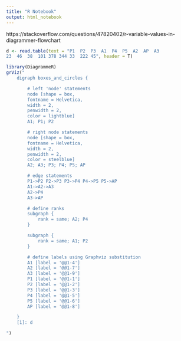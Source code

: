 ```yaml
---
title: "R Notebook"
output: html_notebook
---
```


https://stackoverflow.com/questions/47820402/r-variable-values-in-diagrammer-flowchart

```r
d <- read.table(text = "P1  P2  P3  A1  P4  P5  A2  AP  A3
23  46  38  101 378 344 33  222 45", header = T) 

library(DiagrammeR)
grViz("
    digraph boxes_and_circles {

        # left 'node' statements
        node [shape = box,
        fontname = Helvetica,
        width = 2, 
        penwidth = 2,
        color = lightblue]
        A1; P1; P2

        # right node statements
        node [shape = box,
        fontname = Helvetica,
        width = 2,
        penwidth = 2,
        color = steelblue]
        A2; A3; P3; P4; P5; AP

        # edge statements
        P1->P2 P2->P3 P3->P4 P4->P5 P5->AP
        A1->A2->A3
        A2->P4
        A3->AP

        # define ranks
        subgraph {
            rank = same; A2; P4
        }

        subgraph {
            rank = same; A1; P2
        }

        # define labels using Graphviz substitution
        A1 [label = '@@1-4']
        A2 [label = '@@1-7']
        A3 [label = '@@1-9']
        P1 [label = '@@1-1']
        P2 [label = '@@1-2']
        P3 [label = '@@1-3']
        P4 [label = '@@1-5']
        P5 [label = '@@1-6']
        AP [label = '@@1-8']

    }
    [1]: d

")
```

